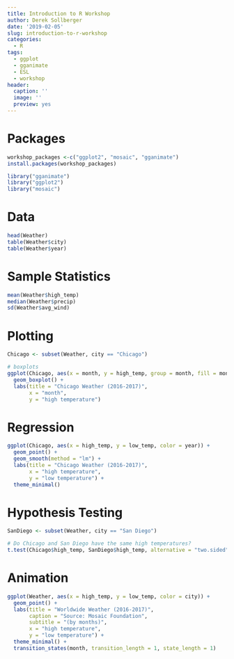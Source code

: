 ```yaml
---
title: Introduction to R Workshop
author: Derek Sollberger
date: '2019-02-05'
slug: introduction-to-r-workshop
categories:
  - R
tags:
  - ggplot
  - gganimate
  - ESL
  - workshop
header:
  caption: ''
  image: ''
  preview: yes
---
```


# Packages

```r
workshop_packages <-c("ggplot2", "mosaic", "gganimate")
install.packages(workshop_packages)
```

```r
library("gganimate")
library("ggplot2")
library("mosaic")
```

# Data

```r
head(Weather)
table(Weather$city)
table(Weather$year)
```

# Sample Statistics

```r
mean(Weather$high_temp)
median(Weather$precip)
sd(Weather$avg_wind)
```

# Plotting

```r
Chicago <- subset(Weather, city == "Chicago")

# boxplots
ggplot(Chicago, aes(x = month, y = high_temp, group = month, fill = month)) +
  geom_boxplot() +
  labs(title = "Chicago Weather (2016-2017)",
       x = "month",
       y = "high temperature")
```

# Regression

```r
ggplot(Chicago, aes(x = high_temp, y = low_temp, color = year)) +
  geom_point() +
  geom_smooth(method = "lm") +
  labs(title = "Chicago Weather (2016-2017)",
       x = "high temperature",
       y = "low temperature") +
  theme_minimal()
```

# Hypothesis Testing

```r
SanDiego <- subset(Weather, city == "San Diego")

# Do Chicago and San Diego have the same high temperatures?
t.test(Chicago$high_temp, SanDiego$high_temp, alternative = "two.sided")
```

# Animation

```r
ggplot(Weather, aes(x = high_temp, y = low_temp, color = city)) +
  geom_point() +
  labs(title = "Worldwide Weather (2016-2017)",
       caption = "Source: Mosaic Foundation",
       subtitle = "(by months)",
       x = "high temperature",
       y = "low temperature") +
  theme_minimal() +
  transition_states(month, transition_length = 1, state_length = 1)
```

